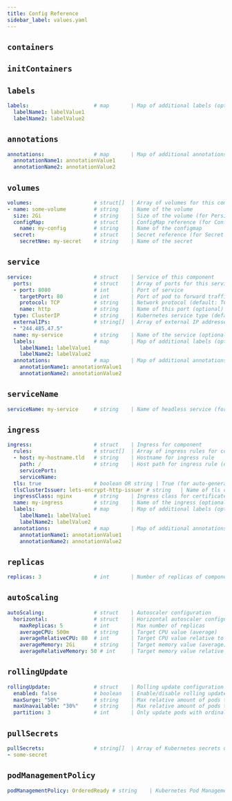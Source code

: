 ```yaml
---
title: Config Reference
sidebar_label: values.yaml
---
```



## `containers`

<SectionConfigContainers/>


## `initContainers`

<SectionConfigContainers/>

## `labels`
```yaml
labels:                     # map       | Map of additional labels (optional)
  labelName1: labelValue1
  labelName2: labelValue2
```

## `annotations`
```yaml
annotations:                # map       | Map of additional annotations (optional)
  annotationName1: annotationValue1
  annotationName2: annotationValue2
```

## `volumes`
```yaml
volumes:                    # struct[]  | Array of volumes for this component
- name: some-volume         # string    | Name of the volume
  size: 2Gi                 # string    | Size of the volume (for Persistent Volumes)
  configMap:                # struct    | ConfigMap reference (for ConfigMap Volumes)
    name: my-config         # string    | Name of the configmap
  secret:                   # struct    | Secret reference (for Secret Volumes)
    secretNme: my-secret    # string    | Name of the secret
```

## `service`
```yaml
service:                    # struct    | Service of this component
  ports:                    # struct    | Array of ports for this service
  - port: 8080              # int       | Port of service
    targetPort: 80          # int       | Port of pod to forward traffic to (default: same as port)
    protocol: TCP           # string    | Network protocol (default: TCP)
    name: http              # string    | Name of this port (optional)
  type: ClusterIP           # string    | Kubernetes service type (default: ClusterIP)
  externalIPs:              # string[]  | Array of external IP addresses for service (optional)
  - "244.485.47.5"
  name: my-service          # string    | Name of the service (optional, default: name of component release)
  labels:                   # map       | Map of additional labels (optional)
    labelName1: labelValue1
    labelName2: labelValue2
  annotations:              # map       | Map of additional annotations (optional)
    annotationName1: annotationValue1
    annotationName2: annotationValue2
```

## `serviceName`
```yaml
serviceName: my-service     # string    | Name of headless service (for Kubernetes StatefulSet = if at least one volume is mounted in containers)
```

## `ingress`
```yaml
ingress:                    # struct    | Ingress for component
  rules:                    # struct[]  | Array of ingress rules for component
  - host: my-hostname.tld   # string    | Hostname for ingress rule
    path: /                 # string    | Host path for ingress rule (default: /)
    servicePort: 
    serviceName:
  tls: true                 # boolean OR string | True (for auto-generated secert name) or name of secret with SSL certificate (default: false)
  tlsClusterIssuer: lets-encrypt-http-issuer # string   | Name of tls cluster issuer (letsencrypt, cert-manager)
  ingressClass: nginx       # string    | Ingress class for certificate provisioning
  name: my-ingress          # string    | Name of the ingress (optional, default: name of component release)
  labels:                   # map       | Map of additional labels (optional)
    labelName1: labelValue1
    labelName2: labelValue2
  annotations:              # map       | Map of additional annotations (optional)
    annotationName1: annotationValue1
    annotationName2: annotationValue2
```

## `replicas`
```yaml
replicas: 3                 # int       | Number of replicas of component
```

## `autoScaling`
```yaml
autoScaling:                # struct    | Autoscaler configuration
  horizontal:               # struct    | Horizontal autoscaler configuration
    maxReplicas: 5          # int       | Max number of replicas
    averageCPU: 500m        # string    | Target CPU value (average)
    averageRelativeCPU: 80  # int       | Target CPU value relative to requested CPU  for containers (average)
    averageMemory: 2Gi      # string    | Target memory value (average)
    averageRelativeMemory: 50 # int     | Target memory value relative to requested memory for containers (average)
```

## `rollingUpdate`
```yaml
rollingUpdate:              # struct    | Rolling update configuration
  enabled: false            # boolean   | Enable/disable rolling updates (default: false)
  maxSurge: "50%"           # string    | Max relative amount of pods that can be created above the desired number of replicas
  maxUnavailable: "30%"     # string    | Max relative amount of pods that can be unavailable during rolling update
  partition: 3              # int       | Only update pods with ordinal number greater than or equal this value (pods 1+2 will not be updated, default: 1)
```

## `pullSecrets`
```yaml
pullSecrets:                # string[]  | Array of Kubernetes secrets used as image pull secrets
- some-secret
```

## `podManagementPolicy`
```yaml
podManagementPolicy: OrderedReady # string    | Kubernetes Pod Management Policy (default: OrderedReady)
```
